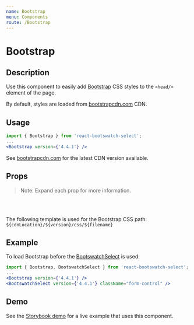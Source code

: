 ```yaml
---
name: Bootstrap
menu: Components
route: /Bootstrap
---
```



<h1>Bootstrap</h1>

## Description

Use this component to easily add [Bootstrap](https://getbootstrap.com/) CSS styles to the `<head/>` element of the page.

By default, styles are loaded from [bootstrapcdn.com](https://www.bootstrapcdn.com/) CDN.

## Usage

```jsx
import { Bootstrap } from 'react-bootswatch-select';
...
<Bootstrap version={'4.4.1'} />
```

See [bootstrapcdn.com](https://www.bootstrapcdn.com/) for the latest CDN version available.

## Props

<Props of={Bootstrap} />

> Note: Expand each prop for more information.

<br/><br/>

The following template is used for the Bootstrap CSS path: `${cdnLocation}/${version}/css/${filename}`

## Example

To load Bootstrap before the [BootswatchSelect](/BootswatchSelect) is used:

```jsx
import { Bootstrap, BootswatchSelect } from 'react-bootswatch-select';
...
<Bootstrap version={'4.4.1'} />
<BootswatchSelect version={'4.4.1'} className="form-control" />
```

## Demo

<p>See the <a href="https://devboldly.github.io/react-bootswatch-select-demo/" target="_blank" rel="noopener noreferrer">Storybook demo</a> for a live example that uses this component.</p>